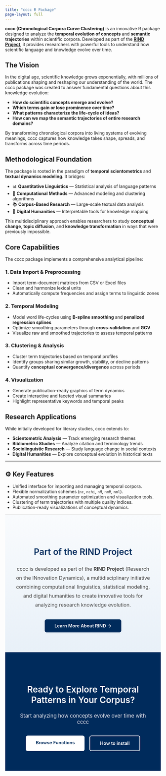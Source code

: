 ```yaml
---
title: "cccc R Package"
page-layout: full
---
```


**cccc (Chronological Corpora Curve Clustering)** is an innovative R package designed to analyze the **temporal evolution of concepts** and **semantic trajectories** within scientific corpora. Developed as part of the [**RIND Project**](https://rind.units.it/home/), it provides researchers with powerful tools to understand how scientific language and knowledge evolve over time.

## The Vision

In the digital age, scientific knowledge grows exponentially, with millions of publications shaping and reshaping our understanding of the world. The cccc package was created to answer fundamental questions about this knowledge evolution:

- **How do scientific concepts emerge and evolve?**
- **Which terms gain or lose prominence over time?**
- **What patterns characterize the life-cycle of ideas?**
- **How can we map the semantic trajectories of entire research domains?**

By transforming chronological corpora into living systems of evolving meanings, cccc captures how knowledge takes shape, spreads, and transforms across time periods.

## Methodological Foundation

The package is rooted in the paradigm of **temporal scientometrics** and **textual dynamics modeling**. It bridges:

- 📊 **Quantitative Linguistics** — Statistical analysis of language patterns
- 🔬 **Computational Methods** — Advanced modeling and clustering algorithms  
- 📚 **Corpus-Based Research** — Large-scale textual data analysis
- 🧠 **Digital Humanities** — Interpretable tools for knowledge mapping

This multidisciplinary approach enables researchers to study **conceptual change**, **topic diffusion**, and **knowledge transformation** in ways that were previously impossible.

## Core Capabilities

The cccc package implements a comprehensive analytical pipeline:

### 1. **Data Import & Preprocessing**
- Import term-document matrices from CSV or Excel files
- Clean and harmonize lexical units
- Automatically compute frequencies and assign terms to linguistic zones

### 2. **Temporal Modeling**
- Model word life-cycles using **B-spline smoothing** and **penalized regression splines**
- Optimize smoothing parameters through **cross-validation** and **GCV**
- Visualize raw and smoothed trajectories to assess temporal patterns

### 3. **Clustering & Analysis**
- Cluster term trajectories based on temporal profiles
- Identify groups sharing similar growth, stability, or decline patterns
- Quantify **conceptual convergence/divergence** across periods

### 4. **Visualization**
- Generate publication-ready graphics of term dynamics
- Create interactive and faceted visual summaries
- Highlight representative keywords and temporal peaks

## Research Applications

While initially developed for literary studies, cccc extends to:

- **Scientometric Analysis** — Track emerging research themes
- **Bibliometric Studies** — Analyze citation and terminology trends
- **Sociolinguistic Research** — Study language change in social contexts
- **Digital Humanities** — Explore conceptual evolution in historical texts

---

## ⚙️ Key Features

- Unified interface for importing and managing temporal corpora.  
- Flexible normalization schemes (`nc`, `nchi`, `nM`, `nmM`, `nnl`).  
- Automated smoothing parameter optimization and visualization tools.  
- Clustering of term trajectories with multiple quality indices.  
- Publication-ready visualizations of conceptual dynamics.  

```{=html}
<!-- Part of RIND -->
<section style="padding: 4rem 2rem; background: linear-gradient(180deg, #f9fbfd 0%, #e8f0f8 100%); border-top: 1px solid #ddd;">
  <div style="max-width: 900px; margin: 0 auto; text-align: center;">
    <h2 style="color:#002b5c; font-weight:600; font-size: 2em; margin-bottom: 1.5rem;">
      Part of the RIND Project
    </h2>
    <p style="font-size: 1.15em; color:#444; line-height: 1.8; margin-bottom: 2em;">
      cccc is developed as part of the <strong>RIND Project</strong> (Research on the INnovation Dynamics), 
      a multidisciplinary initiative combining computational linguistics, statistical modeling, and digital 
      humanities to create innovative tools for analyzing research knowledge evolution.
    </p>
    <a href="https://rind.units.it/home/" 
       target="_blank"
       style="
         display: inline-block;
         padding: 0.75rem 2rem;
         background: #002b5c;
         color: white;
         text-decoration: none;
         border-radius: 6px;
         font-weight: 600;
         font-size: 1.05em;
         transition: background 0.3s;
       "
       onmouseover="this.style.background='#004080'"
       onmouseout="this.style.background='#002b5c'">
      Learn More About RIND →
    </a>
  </div>
</section>

<!-- Call to Action -->
<section style="padding: 4rem 2rem; background: #002b5c; color: white; text-align: center;">
  <h4 style="font-weight:600; font-size: 2em; margin-bottom: 1.5rem;">
    Ready to Explore Temporal Patterns in Your Corpus?
  </h2>
  <p style="font-size: 1.2em; margin-bottom: 2em; opacity: 0.9;">
    Start analyzing how concepts evolve over time with cccc
  </p>
  <div style="display: flex; gap: 1rem; justify-content: center; flex-wrap: wrap;">
    <a href="functions.html" 
       style="
         padding: 0.875rem 2rem;
         background: white;
         color: #002b5c;
         text-decoration: none;
         border-radius: 6px;
         font-weight: 600;
         font-size: 1.05em;
         display: inline-block;
       ">
      Browse Functions
    </a>
    <a href="download.html" 
       style="
         padding: 0.875rem 2rem;
         background: transparent;
         color: white;
         text-decoration: none;
         border-radius: 6px;
         font-weight: 600;
         font-size: 1.05em;
         border: 2px solid white;
         display: inline-block;
       ">
      How to install
    </a>
  </div>
</section>

```